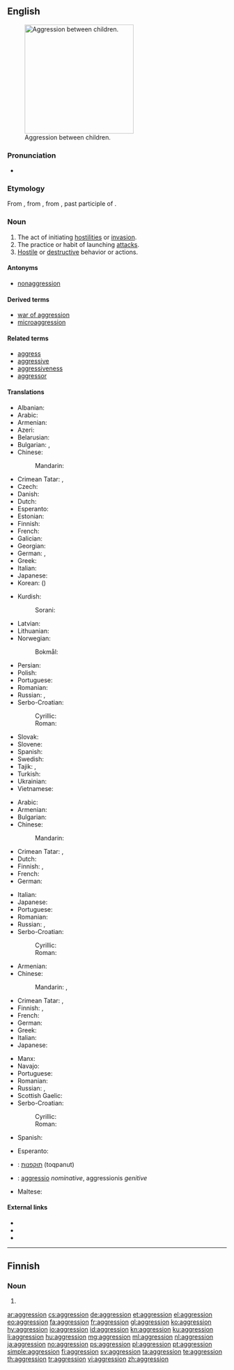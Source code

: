 {{also|Aggression}}
==English==
[[File:Bullying_on_Instituto_Regional_Federico_Errázuriz_(IRFE)_in_March_5,_2007.jpg|thumb|250px|upright|Aggression between children.]]

===Pronunciation===
* {{a|US}} {{IPA|/əˈɡɹɛʃən/|lang=en}}

===Etymology===
From {{etyl|fr|en}} {{term|aggression|lang=fr}}, from {{etyl|la|en}} {{term|aggressio|lang=la}}, from {{term|aggressus|lang=la}}, past participle of {{term|aggredior||to approach, address, attack|lang=la}}.

===Noun===
{{en-noun}}

# The act of initiating [[hostility|hostilities]] or [[invasion]].
# The practice or habit of launching [[attack]]s.
# [[hostile|Hostile]] or [[destructive]] behavior or actions.

====Antonyms====
* [[nonaggression]]

====Derived terms====
* [[war of aggression]]
* [[microaggression]]

====Related terms====
* [[aggress]]
* [[aggressive]]
* [[aggressiveness]]
* [[aggressor]]

====Translations====
{{trans-top|act of initiating hostilities or invasion}}
* Albanian: {{t+|sq|agresion|m}}
* Arabic: {{t|ar|عِدْوَان|m}}
* Armenian: {{t|hy|ագրեսիա}}
* Azeri: {{t+|az|təcavüz}}
* Belarusian: {{t|be|агрэ́сія|f|sc=Cyrl}}
* Bulgarian: {{t+|bg|агре́сия|f}}, {{t+|bg|нападе́ние|n}} {{qualifier|act}}
* Chinese:
*: Mandarin: {{t+|cmn|侵略|tr=qīnlüè|sc=Hani}}
* Crimean Tatar: {{t|crh|tecavuz}}, {{t|crh|agressiya}}
* Czech: {{t|cs|agrese|f}}
* Danish: {{t|da|aggression}}
* Dutch: {{t+|nl|agressie}}
* Esperanto: {{t|eo|agreso}}
* Estonian: {{t|et|agressioon}}
* Finnish: {{t+|fi|hyökkäys}}
* French: {{t+|fr|aggression|f}}
* Galician: {{t|gl|agresión|f}}
* Georgian: {{t|ka|აგრესია|sc=Geor}}
* German: {{t+|de|Aggression|f}}, {{t+|de|Angriff|m}}
* Greek: {{t+|el|επιθετικότητα|f}}
* Italian: {{t+|it|aggressione|f}}
* Japanese: {{t+|ja|侵略|tr=しんりゃく, shinryaku|sc=Jpan}}
* Korean: {{t|ko|침략|sc=Kore}} ({{t+|ko|侵略|sc=Kore}})
{{trans-mid}}
* Kurdish:
*: Sorani: {{t|ku|ده‌س درێژی}}
* Latvian: {{t|lv|agresija|f}}
* Lithuanian: {{t|lt|agrèsija|f}}
* Norwegian:
*: Bokmål: {{t+|nb|aggresjon}}
* Persian: {{t+|fa|تجاوز|tr=tajâvoz|sc=fa-Arab}}
* Polish: {{t+|pl|agresja|f}}
* Portuguese: {{t+|pt|agressão|f}}
* Romanian: {{t+|ro|agresiune|f}}
* Russian: {{t+|ru|агре́ссия|f}}, {{t+|ru|нападе́ние|n}} {{qualifier|act}}
* Serbo-Croatian:
*: Cyrillic: {{t|sh|агрѐсија|f|sc=Cyrl}}
*: Roman: {{t|sh|agrèsija|f}}
* Slovak: {{t|sk|agresia|f}}
* Slovene: {{t+|sl|agresija|f}}
* Spanish: {{t+|es|agresión|f}}
* Swedish: {{t+|sv|aggression}}
* Tajik: {{t|tg|таҷовуз|sc=Cyrl}}, {{t|tg|агрессия|sc=Cyrl}}
* Turkish: {{t+|tr|saldırganlık}}
* Ukrainian: {{t+|uk|агре́сія|f|sc=Cyrl}}
* Vietnamese: {{t+|vi|xâm lược}}
{{trans-bottom}}

{{trans-top|the practice or habit of launching attacks}}
* Arabic: {{t|ar|عِدْوَان|m}}
* Armenian: {{t|hy|ագրեսիվություն|sc=Armn}}
* Bulgarian: {{t+|bg|агреси́вност|f}}
* Chinese:
*: Mandarin: {{t+|cmn|侵略|tr=qīnlüè|sc=Hani}}
* Crimean Tatar: {{t|crh|tecavuz}}, {{t|crh|agressiya}}
* Dutch: {{t+|nl|agressie}}
* Finnish: {{t+|fi|väkivaltaisuus}}, {{t+|fi|hyökkäävyys}}
* French: {{t+|fr|aggression|f}}
* German: {{t+|de|Aggression|f}}
{{trans-mid}}
* Italian: {{t+|it|aggressione|f}}
* Japanese: {{t+|ja|侵略|tr=しんりゃく, shinryaku|sc=Jpan}}
* Portuguese: {{t+|pt|agressão|f}}
* Romanian: {{t+|ro|agresiune|f}}
* Russian: {{t+|ru|агре́ссия|f}}, {{t+|ru|агресси́вность|f}}
* Serbo-Croatian:
*: Cyrillic: {{t|sh|агрѐсија|f|sc=Cyrl}}
*: Roman: {{t|sh|agrèsija|f}}
{{trans-bottom}}

{{trans-top|hostile or destructive behavior or actions}}
* Armenian: {{t|hy|ագրեսիա}}
* Chinese:
*: Mandarin: {{t|cmn|攻擊|sc=Hani}}, {{t+|cmn|攻击|tr=gōngjī, gōngjí|sc=Hani}}
* Crimean Tatar: {{t|crh|tecavuz}}, {{t|crh|agressiya}}
* Finnish: {{t+|fi|väkivaltaisuus}}, {{t+|fi|hyökkäävyys}}
* French: {{t+|fr|aggression|f}}
* German: {{t+|de|Aggression|f}}
* Greek: {{t+|el|επιθετικότητα|f}}
* Italian: {{t+|it|aggressione|f}}
* Japanese: {{t+|ja|攻撃|tr=こうげき, kōgeki|sc=Jpan}}
{{trans-mid}}
* Manx: {{t|gv|aggair|m}}
* Navajo: {{t|nv|hashké nídzin}}
* Portuguese: {{t+|pt|agressão|f}}
* Romanian: {{t+|ro|agresiune|f}}
* Russian: {{t+|ru|агре́ссия|f}}, {{t+|ru|нападе́ние|n}}
* Scottish Gaelic: {{t|gd|miann còmhraig|m|f}}
* Serbo-Croatian:
*: Cyrillic: {{t|sh|агрѐсија|f|sc=Cyrl}}
*: Roman: {{t|sh|agrèsija|f}}
* Spanish: {{t+|es|agresión|f}}
{{trans-bottom}}

{{checktrans-top}}
* Esperanto: {{t-check|eo|agresemo}}
* {{ttbc|he}}: [[תוקפנות]] (toqpanut)
{{trans-mid}}
* {{ttbc|la}}: [[aggressio]] ''nominative'', aggressionis ''genitive''
* Maltese: {{t-check|mt|aggressjoni}}
{{trans-bottom}}

====External links====
* {{projectlink|wikipedia}}
* {{R:Webster 1913}}
* {{R:Century 1911}}

----

==Finnish==

===Noun===
{{head|fi|noun form}}

# {{fi-form of|case=genitive|pl=singular|aggressio}}

[[ar:aggression]]
[[cs:aggression]]
[[de:aggression]]
[[et:aggression]]
[[el:aggression]]
[[eo:aggression]]
[[fa:aggression]]
[[fr:aggression]]
[[gl:aggression]]
[[ko:aggression]]
[[hy:aggression]]
[[io:aggression]]
[[id:aggression]]
[[kn:aggression]]
[[ku:aggression]]
[[li:aggression]]
[[hu:aggression]]
[[mg:aggression]]
[[ml:aggression]]
[[nl:aggression]]
[[ja:aggression]]
[[no:aggression]]
[[ps:aggression]]
[[pl:aggression]]
[[pt:aggression]]
[[simple:aggression]]
[[fi:aggression]]
[[sv:aggression]]
[[ta:aggression]]
[[te:aggression]]
[[th:aggression]]
[[tr:aggression]]
[[vi:aggression]]
[[zh:aggression]]